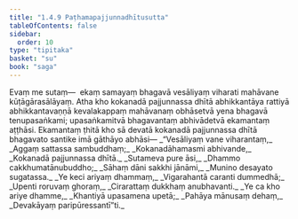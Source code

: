 ```yaml
---
title: "1.4.9 Paṭhamapajjunnadhītusutta"
tableOfContents: false
sidebar:
  order: 10
type: "tipitaka"
basket: "su"
book: "saga"
---
```



<DynamicBreadcrumb />

<Division number="39" book="saga">

<Paragraph number="226" book="saga">
Evaṃ me sutaṃ—  ekaṃ samayaṃ bhagavā vesāliyaṃ viharati mahāvane kūṭāgārasālāyaṃ. Atha kho kokanadā pajjunnassa dhītā abhikkantāya rattiyā abhikkantavaṇṇā kevalakappaṃ mahāvanaṃ obhāsetvā yena bhagavā tenupasaṅkami; upasaṅkamitvā bhagavantaṃ abhivādetvā ekamantaṃ aṭṭhāsi. Ekamantaṃ ṭhitā kho sā devatā kokanadā pajjunnassa dhītā bhagavato santike imā gāthāyo abhāsi—
</Paragraph>

<Paragraph number="227" type="verses" book="saga">
_“Vesāliyaṃ vane viharantaṃ,_  
_Aggaṃ sattassa sambuddhaṃ;_  
_Kokanadāhamasmi abhivande,_  
_Kokanadā pajjunnassa dhītā._  

</Paragraph>

<Paragraph number="228" type="verses" book="saga">
_Sutameva pure āsi,_  
_Dhammo cakkhumatānubuddho;_  
_Sāhaṃ dāni sakkhi jānāmi,_  
_Munino desayato sugatassa._  

</Paragraph>

<Paragraph number="229" type="verses" book="saga">
_Ye keci ariyaṃ dhammaṃ,_  
_Vigarahantā caranti dummedhā;_  
_Upenti roruvaṃ ghoraṃ,_  
_Cirarattaṃ dukkhaṃ anubhavanti._  

</Paragraph>

<Paragraph number="230" type="verses" book="saga">
_Ye ca kho ariye dhamme,_  
_Khantiyā upasamena upetā;_  
_Pahāya mānusaṃ dehaṃ,_  
_Devakāyaṃ paripūressantī”ti._
</Paragraph>
</Division>